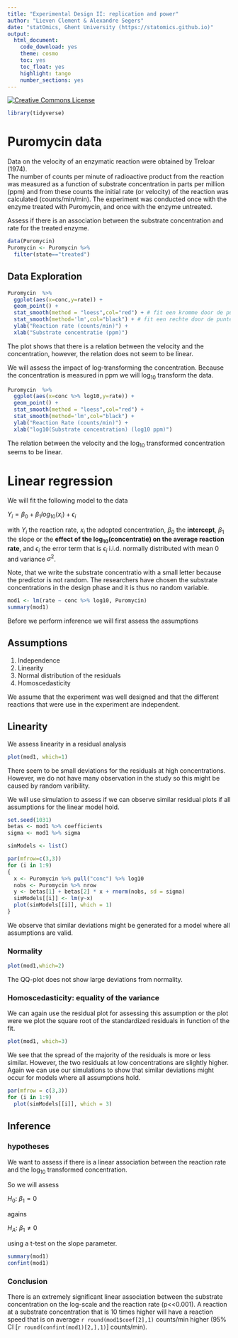 ```yaml
---
title: "Experimental Design II: replication and power"
author: "Lieven Clement & Alexandre Segers"
date: "statOmics, Ghent University (https://statomics.github.io)"
output:
  html_document:
    code_download: yes
    theme: cosmo
    toc: yes
    toc_float: yes
    highlight: tango
    number_sections: yes
---
```



<a rel="license" href="https://creativecommons.org/licenses/by-nc-sa/4.0"><img alt="Creative Commons License" style="border-width:0" src="https://i.creativecommons.org/l/by-nc-sa/4.0/88x31.png" /></a>

```r
library(tidyverse)
```

# Puromycin data

Data on the velocity of an enzymatic reaction were obtained by Treloar (1974).  
The number of counts per minute of radioactive product from the reaction was measured as a function of substrate concentration in parts per million (ppm) and from these counts the initial rate (or velocity) of the reaction was calculated (counts/min/min).  The experiment was conducted once with the enzyme treated with Puromycin, and once with the enzyme untreated.

Assess if there is an association between the substrate concentration and rate for the treated enzyme. 


```r
data(Puromycin)
Puromycin <- Puromycin %>% 
  filter(state=="treated")
```

## Data Exploration

```r
Puromycin  %>%
  ggplot(aes(x=conc,y=rate)) +
  geom_point() + 
  stat_smooth(method = "loess",col="red") + # fit een kromme door de punten (rode lijn)
  stat_smooth(method='lm',col="black") + # fit een rechte door de punten aan de hand van de kleinstekwadratenmethode
  ylab("Reaction rate (counts/min)") +
  xlab("Substrate concentratie (ppm)")
```

The plot shows that there is a relation between the velocity and the concentration, however, the relation does not seem to be linear. 

We will assess the impact of log-transforming the concentration. Because the concentration is measured in ppm we will log$_{10}$ transform the data. 

```r
Puromycin  %>%
  ggplot(aes(x=conc %>% log10,y=rate)) +
  geom_point() + 
  stat_smooth(method = "loess",col="red") + 
  stat_smooth(method='lm',col="black") +
  ylab("Reaction Rate (counts/min)") +
  xlab("log10(Substrate concentration) (log10 ppm)")
```

The relation between the velocity and the log$_{10}$ transformed concentration seems to be linear. 

# Linear regression 

We will fit the following model to the data 

$Y_i = \beta_0 + \beta_1 log_{10}(x_i) + \epsilon_i$

with $Y_i$ the reaction rate, $x_i$ the adopted concentration, $\beta_0$ the **intercept**, $\beta_1$ the slope or the **effect of the log$_{10}$(concentratie) on the average  reaction rate**, and $\epsilon_i$ the error term that is $\epsilon_i$ i.i.d. normally distributed with mean 0 and variance $\sigma^2$.

Note, that we write the substrate concentratio with a small letter because the predictor is not random. The researchers have chosen the substrate concentrations in the design phase and it is thus no random variable.

```r
mod1 <- lm(rate ~ conc %>% log10, Puromycin)
summary(mod1)
```

Before we perform inference we will first assess the assumptions

## Assumptions 

1. Independence 
2. Linearity
3. Normal distribution of the residuals
4. Homoscedasticity 

We assume that the experiment was well designed and that the different reactions that were use in the experiment are independent.

## Linearity 

We assess linearity in a residual analysis 

```r
plot(mod1, which=1)
```

There seem to be small deviations for the residuals at high concentrations. 
However, we do not have many observation in the study so this might be caused by random varibility.

We will use simulation to assess if we can observe similar residual plots if all assumptions for the linear model hold.

```r
set.seed(1031)
betas <- mod1 %>% coefficients
sigma <- mod1 %>% sigma 

simModels <- list()

par(mfrow=c(3,3))
for (i in 1:9)
{
  x <- Puromycin %>% pull("conc") %>% log10
  nobs <- Puromycin %>% nrow
  y <- betas[1] + betas[2] * x + rnorm(nobs, sd = sigma)
  simModels[[i]] <- lm(y~x)
  plot(simModels[[i]], which = 1)
}
```

We observe that similar deviations might be generated for a model where all assumptions are valid. 

### Normality 


```r
plot(mod1,which=2)
```

The QQ-plot does not show large deviations from normality. 

### Homoscedasticity: equality of the variance

We can again use the residual plot for assessing this assumption or the plot were we plot the square root of the standardized residuals in function of the fit. 

```r
plot(mod1, which=3)
```

We see that the spread of the majority of the residuals is more or less similar. However, the two residuals at low concentrations are slightly higher. 
Again we can use our simulations to show that similar deviations might occur for models where all assumptions hold. 

```r
par(mfrow = c(3,3))
for (i in 1:9)
  plot(simModels[[i]], which = 3)
```

## Inference 
### hypotheses 

We want to assess if there is a linear association between the reaction rate and the log$_{10}$ transformed concentration. 

So we will assess 

$H_0$: $\beta_1 = 0$
 
agains 

$H_A$: $\beta_1 \ne 0$ 

using a t-test on the slope parameter. 

```r
summary(mod1)
confint(mod1)
```


### Conclusion

There is an extremely significant linear association between the substrate concentration on the log-scale and the reaction rate (p<<0.001). 
A reaction at a substrate concentration that is 10 times higher will have a reaction speed that is on average  `r round(mod1$coef[2],1)` counts/min higher (95% CI [`r round(confint(mod1)[2,],1)`] counts/min). 



